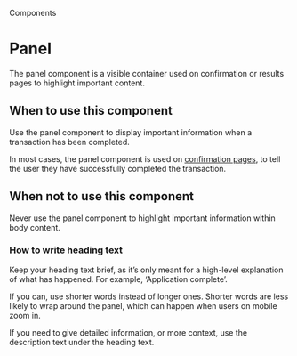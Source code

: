
<Meta title="Components/Panel" />

<Hint>Components</Hint>

# Panel

The panel component is a visible container used on confirmation or results pages to highlight important content.

<Canvas of={PanelStories.primary} />

## When to use this component

Use the panel component to display important information when a transaction has been completed.

In most cases, the panel component is used on <a class="govuk-link" href="https://design-system.service.gov.uk/patterns/confirmation-pages/">confirmation pages</a>, to tell the user they have successfully completed the transaction.

## When not to use this component

Never use the panel component to highlight important information within body content.

### How to write heading text

Keep your heading text brief, as it’s only meant for a high-level explanation of what has happened. For example, ‘Application complete’.

If you can, use shorter words instead of longer ones. Shorter words are less likely to wrap around the panel, which can happen when users on mobile zoom in.

If you need to give detailed information, or more context, use the description text under the heading text.
